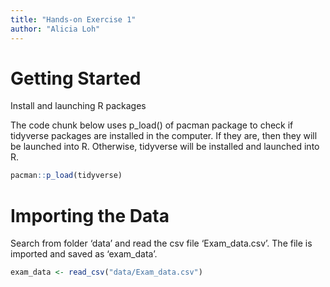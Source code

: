 ```yaml
---
title: "Hands-on Exercise 1"
author: "Alicia Loh"
---
```


# Getting Started

Install and launching R packages

The code chunk below uses p_load() of pacman package to check if tidyverse packages are installed in the computer. If they are, then they will be launched into R. Otherwise, tidyverse will be installed and launched into R.

```r
pacman::p_load(tidyverse)
```

# Importing the Data

Search from folder 'data' and read the csv file 'Exam_data.csv'. The file is imported and saved as 'exam_data'.
```r
exam_data <- read_csv("data/Exam_data.csv")
```

